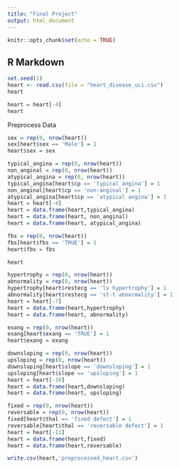 ```yaml
---
title: "Final Project"
output: html_document
---
```


```r
knitr::opts_chunk$set(echo = TRUE)
```

## R Markdown

```r
set.seed(1)
heart <- read.csv(file = "heart_disease_uci.csv")
heart
```
```r
heart = heart[-4]
heart
```

Preprocess Data

```r
sex = rep(0, nrow(heart))
sex[heart$sex == 'Male'] = 1
heart$sex = sex
```

```r
typical_angina = rep(0, nrow(heart))
non_anginal = rep(0, nrow(heart))
atypical_angina = rep(0, nrow(heart))
typical_angina[heart$cp == 'typical angina'] = 1
non_anginal[heart$cp == 'non-anginal'] = 1
atypical_angina[heart$cp == 'atypical angina'] = 1
heart = heart[-4]
heart = data.frame(heart,typical_angina)
heart = data.frame(heart, non_anginal)
heart = data.frame(heart, atypical_angina)
```

```r
fbs = rep(0, nrow(heart))
fbs[heart$fbs == 'TRUE'] = 1
heart$fbs = fbs
```

```r
heart
```

```r
hypertrophy = rep(0, nrow(heart))
abnormality = rep(0, nrow(heart))
hypertrophy[heart$restecg == 'lv hypertrophy'] = 1
abnormality[heart$restecg == 'st-t abnormality'] = 1
heart = heart[-7]
heart = data.frame(heart,hypertrophy)
heart = data.frame(heart, abnormality)
```

```r
exang = rep(0, nrow(heart))
exang[heart$exang == 'TRUE'] = 1
heart$exang = exang
```

```r
downsloping = rep(0, nrow(heart))
upsloping = rep(0, nrow(heart))
downsloping[heart$slope == 'downsloping'] = 1
upsloping[heart$slope == 'upsloping'] = 1
heart = heart[-10]
heart = data.frame(heart,downsloping)
heart = data.frame(heart, upsloping)
```

```r
fixed = rep(0, nrow(heart))
reversable = rep(0, nrow(heart))
fixed[heart$thal == 'fixed defect'] = 1
reversable[heart$thal == 'reversable defect'] = 1
heart = heart[-11]
heart = data.frame(heart,fixed)
heart = data.frame(heart,reversable)
```

```r
write.csv(heart,'preprocessed_heart.csv')
```